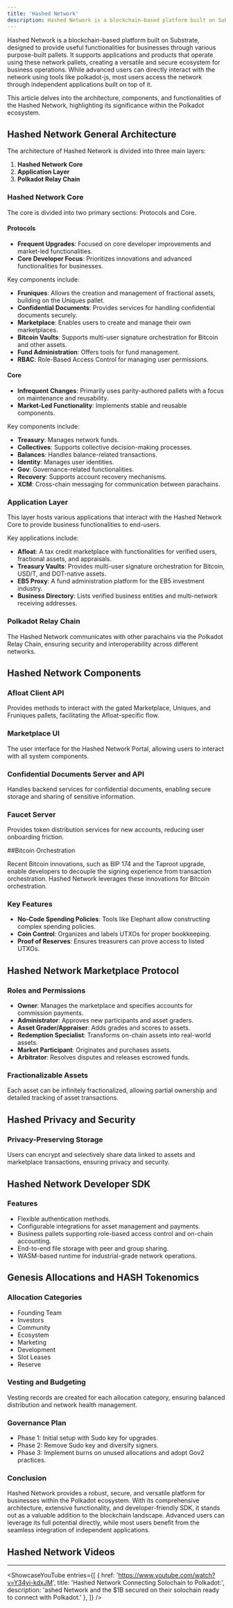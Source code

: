 ```yaml
---
title: 'Hashed Network'
description: Hashed Network is a blockchain-based platform built on Substrate, designed to provide useful functionalities for businesses through various purpose-built pallets.
---
```

  

Hashed Network is a blockchain-based platform built on Substrate, designed to provide useful functionalities for businesses through various purpose-built pallets. It supports applications and products that operate using these network pallets, creating a versatile and secure ecosystem for business operations. While advanced users can directly interact with the network using tools like polkadot-js, most users access the network through independent applications built on top of it.

This article delves into the architecture, components, and functionalities of the Hashed Network, highlighting its significance within the Polkadot ecosystem.

## Hashed Network General Architecture

The architecture of Hashed Network is divided into three main layers:

1. **Hashed Network Core**
2. **Application Layer**
3. **Polkadot Relay Chain**

### Hashed Network Core

The core is divided into two primary sections: Protocols and Core.

#### Protocols

- **Frequent Upgrades**: Focused on core developer improvements and market-led functionalities.
- **Core Developer Focus**: Prioritizes innovations and advanced functionalities for businesses.

Key components include:

- **Fruniques**: Allows the creation and management of fractional assets, building on the Uniques pallet.
- **Confidential Documents**: Provides services for handling confidential documents securely.
- **Marketplace**: Enables users to create and manage their own marketplaces.
- **Bitcoin Vaults**: Supports multi-user signature orchestration for Bitcoin and other assets.
- **Fund Administration**: Offers tools for fund management.
- **RBAC**: Role-Based Access Control for managing user permissions.

#### Core

- **Infrequent Changes**: Primarily uses parity-authored pallets with a focus on maintenance and reusability.
- **Market-Led Functionality**: Implements stable and reusable components.

Key components include:

- **Treasury**: Manages network funds.
- **Collectives**: Supports collective decision-making processes.
- **Balances**: Handles balance-related transactions.
- **Identity**: Manages user identities.
- **Gov**: Governance-related functionalities.
- **Recovery**: Supports account recovery mechanisms.
- **XCM**: Cross-chain messaging for communication between parachains.

### Application Layer

This layer hosts various applications that interact with the Hashed Network Core to provide business functionalities to end-users.

Key applications include:

- **Afloat**: A tax credit marketplace with functionalities for verified users, fractional assets, and appraisals.
- **Treasury Vaults**: Provides multi-user signature orchestration for Bitcoin, USD/T, and DOT-native assets.
- **EB5 Proxy**: A fund administration platform for the EB5 investment industry.
- **Business Directory**: Lists verified business entities and multi-network receiving addresses.

### Polkadot Relay Chain

The Hashed Network communicates with other parachains via the Polkadot Relay Chain, ensuring security and interoperability across different networks.

## Hashed Network Components

### Afloat Client API

Provides methods to interact with the gated Marketplace, Uniques, and Fruniques pallets, facilitating the Afloat-specific flow.

### Marketplace UI

The user interface for the Hashed Network Portal, allowing users to interact with all system components.

### Confidential Documents Server and API

Handles backend services for confidential documents, enabling secure storage and sharing of sensitive information.

### Faucet Server

Provides token distribution services for new accounts, reducing user onboarding friction.

##Bitcoin Orchestration

Recent Bitcoin innovations, such as BIP 174 and the Taproot upgrade, enable developers to decouple the signing experience from transaction orchestration. Hashed Network leverages these innovations for Bitcoin orchestration.

### Key Features

- **No-Code Spending Policies**: Tools like Elephant allow constructing complex spending policies.
- **Coin Control**: Organizes and labels UTXOs for proper bookkeeping.
- **Proof of Reserves**: Ensures treasurers can prove access to listed UTXOs.

Hashed Network Marketplace Protocol
-----------------------------------

### Roles and Permissions

- **Owner**: Manages the marketplace and specifies accounts for commission payments.
- **Administrator**: Approves new participants and asset graders.
- **Asset Grader/Appraiser**: Adds grades and scores to assets.
- **Redemption Specialist**: Transforms on-chain assets into real-world assets.
- **Market Participant**: Originates and purchases assets.
- **Arbitrator**: Resolves disputes and releases escrowed funds.

### Fractionalizable Assets

Each asset can be infinitely fractionalized, allowing partial ownership and detailed tracking of asset transactions.

Hashed Privacy and Security
---------------------------

### Privacy-Preserving Storage

Users can encrypt and selectively share data linked to assets and marketplace transactions, ensuring privacy and security.

Hashed Network Developer SDK
----------------------------

### Features

- Flexible authentication methods.
- Configurable integrations for asset management and payments.
- Business pallets supporting role-based access control and on-chain accounting.
- End-to-end file storage with peer and group sharing.
- WASM-based runtime for industrial-grade network operations.

Genesis Allocations and HASH Tokenomics
---------------------------------------

### Allocation Categories

- Founding Team
- Investors
- Community
- Ecosystem
- Marketing
- Development
- Slot Leases
- Reserve

### Vesting and Budgeting

Vesting records are created for each allocation category, ensuring balanced distribution and network health management.

### Governance Plan

- Phase 1: Initial setup with Sudo key for upgrades.
- Phase 2: Remove Sudo key and diversify signers.
- Phase 3: Implement burns on unused allocations and adopt Gov2 practices.

### Conclusion

Hashed Network provides a robust, secure, and versatile platform for businesses within the Polkadot ecosystem. With its comprehensive architecture, extensive functionality, and developer-friendly SDK, it stands out as a valuable addition to the blockchain landscape. Advanced users can leverage its full potential directly, while most users benefit from the seamless integration of independent applications.





## Hashed Network  Videos
------------
<ShowcaseYouTube
  entries={[
    {
      href: 'https://www.youtube.com/watch?v=Y34yi-kdxJM',
      title: 'Hashed Network Connecting Solochain to Polkadot:',
      description: 'ashed Network and the $1B secured on their solochain ready to connect with Polkadot.'    },
  ]} />